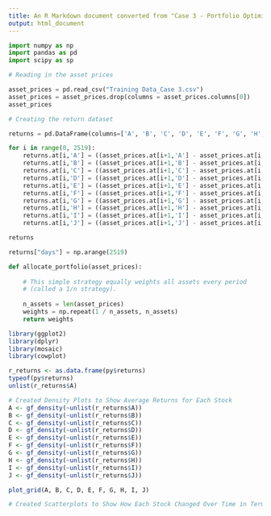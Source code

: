 ```yaml
---
title: An R Markdown document converted from "Case 3 - Portfolio Optimization.ipynb"
output: html_document
---
```


```python
import numpy as np
import pandas as pd
import scipy as sp
```

```python
# Reading in the asset prices

asset_prices = pd.read_csv("Training Data_Case 3.csv")
asset_prices = asset_prices.drop(columns = asset_prices.columns[0])
asset_prices
```

```python
# Creating the return dataset

returns = pd.DataFrame(columns=['A', 'B', 'C', 'D', 'E', 'F', 'G', 'H', 'I', 'J'])

for i in range(0, 2519):
    returns.at[i,'A'] = ((asset_prices.at[i+1,'A'] - asset_prices.at[i,'A']) / asset_prices.at[i,'A'])*100
    returns.at[i,'B'] = ((asset_prices.at[i+1,'B'] - asset_prices.at[i,'B']) / asset_prices.at[i,'B'])*100
    returns.at[i,'C'] = ((asset_prices.at[i+1,'C'] - asset_prices.at[i,'C']) / asset_prices.at[i,'C'])*100
    returns.at[i,'D'] = ((asset_prices.at[i+1,'D'] - asset_prices.at[i,'D']) / asset_prices.at[i,'D'])*100
    returns.at[i,'E'] = ((asset_prices.at[i+1,'E'] - asset_prices.at[i,'E']) / asset_prices.at[i,'E'])*100
    returns.at[i,'F'] = ((asset_prices.at[i+1,'F'] - asset_prices.at[i,'F']) / asset_prices.at[i,'F'])*100
    returns.at[i,'G'] = ((asset_prices.at[i+1,'G'] - asset_prices.at[i,'G']) / asset_prices.at[i,'G'])*100
    returns.at[i,'H'] = ((asset_prices.at[i+1,'H'] - asset_prices.at[i,'H']) / asset_prices.at[i,'H'])*100
    returns.at[i,'I'] = ((asset_prices.at[i+1,'I'] - asset_prices.at[i,'I']) / asset_prices.at[i,'I'])*100
    returns.at[i,'J'] = ((asset_prices.at[i+1,'J'] - asset_prices.at[i,'J']) / asset_prices.at[i,'J'])*100

returns

returns["days"] = np.arange(2519)
```

```python
def allocate_portfolio(asset_prices):
    
    # This simple strategy equally weights all assets every period
    # (called a 1/n strategy).
    
    n_assets = len(asset_prices)
    weights = np.repeat(1 / n_assets, n_assets)
    return weights
```

```r
library(ggplot2)
library(dplyr)
library(mosaic)
library(cowplot)

r_returns <- as.data.frame(py$returns)
typeof(py$returns)
unlist(r_returns$A)

# Created Density Plots to Show Average Returns for Each Stock
A <- gf_density(~unlist(r_returns$A))
B <- gf_density(~unlist(r_returns$B))
C <- gf_density(~unlist(r_returns$C))
D <- gf_density(~unlist(r_returns$D))
E <- gf_density(~unlist(r_returns$E))
F <- gf_density(~unlist(r_returns$F))
G <- gf_density(~unlist(r_returns$G))
H <- gf_density(~unlist(r_returns$H))
I <- gf_density(~unlist(r_returns$I))
J <- gf_density(~unlist(r_returns$J))

plot_grid(A, B, C, D, E, F, G, H, I, J)

# Created Scatterplots to Show How Each Stock Changed Over Time in Terms of Returns

```



